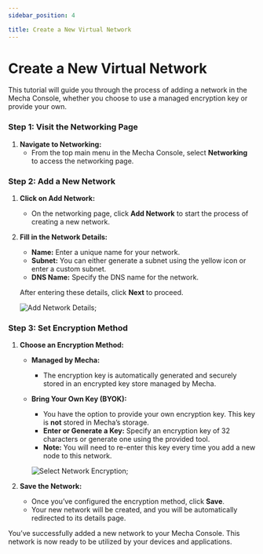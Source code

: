 ```yaml
---
sidebar_position: 4

title: Create a New Virtual Network
---
```


# Create a New Virtual Network

This tutorial will guide you through the process of adding a network in the Mecha Console, whether you choose to use a managed encryption key or provide your own.

### Step 1: Visit the Networking Page

1. **Navigate to Networking:**
    - From the top main menu in the Mecha Console, select **Networking** to access the networking page.

### Step 2: Add a New Network

1. **Click on Add Network:**
    - On the networking page, click **Add Network** to start the process of creating a new network.
2. **Fill in the Network Details:**
    - **Name:** Enter a unique name for your network.
    - **Subnet:** You can either generate a subnet using the yellow icon or enter a custom subnet.
    - **DNS Name:** Specify the DNS name for the network.
    
    After entering these details, click **Next** to proceed.
    
    <img src={addNet1Url} alt="Add Network Details" />;
    

### Step 3: Set Encryption Method

1. **Choose an Encryption Method:**
    - **Managed by Mecha:**
        - The encryption key is automatically generated and securely stored in an encrypted key store managed by Mecha.
    - **Bring Your Own Key (BYOK):**
        - You have the option to provide your own encryption key. This key is **not** stored in Mecha’s storage.
        - **Enter or Generate a Key:** Specify an encryption key of 32 characters or generate one using the provided tool.
        - **Note:** You will need to re-enter this key every time you add a new node to this network.
    
        <img src={addNet1Url} alt="Select Network Encryption" />;
    
2. **Save the Network:**
    - Once you’ve configured the encryption method, click **Save**.
    - Your new network will be created, and you will be automatically redirected to its details page.

You’ve successfully added a new network to your Mecha Console. This network is now ready to be utilized by your devices and applications.